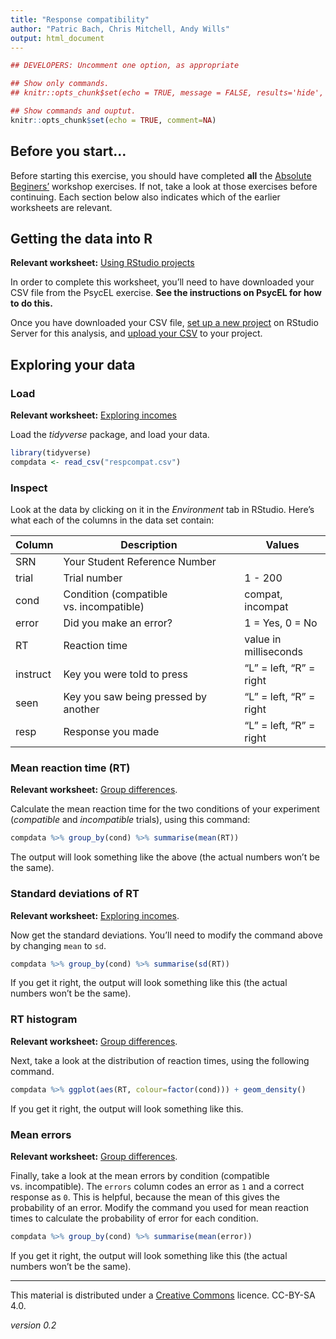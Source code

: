 ```yaml
---
title: "Response compatibility"
author: "Patric Bach, Chris Mitchell, Andy Wills"
output: html_document
---
```


```r
## DEVELOPERS: Uncomment one option, as appropriate

## Show only commands.
## knitr::opts_chunk$set(echo = TRUE, message = FALSE, results='hide', fig.keep = 'none', comment=NA)

## Show commands and ouptut.
knitr::opts_chunk$set(echo = TRUE, comment=NA)
```

## Before you start...
Before starting this exercise, you should have completed **all** the [Absolute Beginers'](index.html) workshop exercises. If not, take a look at those exercises before continuing. Each section below also indicates which of the earlier worksheets are relevant.

## Getting the data into R
**Relevant worksheet:** [Using RStudio projects](using-projects.html)

In order to complete this worksheet, you'll need to have downloaded your CSV file from the PsycEL exercise. **See the instructions on PsycEL for how to do this.**

Once you have downloaded your CSV file, [set up a new project](using-projects.html) on RStudio Server for this analysis, and [upload your CSV](entering-data-by-hand.html#upload) to your project.

## Exploring your data

### Load
**Relevant worksheet:** [Exploring incomes](exploring-incomes.html) 

Load the _tidyverse_ package, and load your data.
```r
library(tidyverse)
compdata <- read_csv("respcompat.csv")
```

### Inspect
Look at the data by clicking on it in the _Environment_ tab in RStudio. Here's what each of the columns in the data set contain:

| Column | Description                             | Values             |
| ------ | --------------------------------------- | ------------------ |
| SRN    | Your Student Reference Number           |                    |
| trial  | Trial number                            | 1 - 200            |
| cond   | Condition (compatible vs. incompatible) | compat, incompat   |
| error  | Did you make an error?                             | 1 = Yes, 0 = No    |
| RT     | Reaction time                           | value in milliseconds |
| instruct | Key you were told to press            | "L" = left, "R" = right |
| seen     | Key you saw being pressed by another             | "L" = left, "R" = right |
| resp     | Response you made                      | "L" = left, "R" = right |


### Mean reaction time (RT)
**Relevant worksheet:** [Group differences](group-differences.html). 

Calculate the mean reaction time for the two conditions of your experiment (_compatible_ and _incompatible_ trials), using this command:

```r
compdata %>% group_by(cond) %>% summarise(mean(RT))
```
The output will look something like the above (the actual numbers won't be the same).

### Standard deviations of RT
**Relevant worksheet:** [Exploring incomes](exploring-incomes.html). 

Now get the standard deviations. You'll need to modify the command above by changing `mean` to `sd`. 

```r
compdata %>% group_by(cond) %>% summarise(sd(RT))
```
If you get it right, the output will look something like this (the actual numbers won't be the same).

### RT histogram
**Relevant worksheet:** [Group differences](group-differences.html).

Next, take a look at the distribution of reaction times, using the following command. 

```r
compdata %>% ggplot(aes(RT, colour=factor(cond))) + geom_density() 
```

If you get it right, the output will look something like this.

### Mean errors
**Relevant worksheet:** [Group differences](group-differences.html).

Finally, take a look at the mean errors by condition (compatible vs. incompatible). The `errors` column codes an error as `1` and a correct response as `0`. This is helpful, because the mean of this gives the probability of an error. Modify the command you used for mean reaction times to calculate the probability of error for each condition. 

```r
compdata %>% group_by(cond) %>% summarise(mean(error))
```
If you get it right, the output will look something like this (the actual numbers won't be the same).


___

This material is distributed under a [Creative Commons](https://creativecommons.org/) licence. CC-BY-SA 4.0. 

_version 0.2_